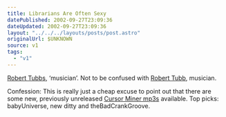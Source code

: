 ```yaml
---
title: Librarians Are Often Sexy
datePublished: 2002-09-27T23:09:36
dateUpdated: 2002-09-27T23:09:36
layout: "../../../layouts/posts/post.astro"
originalUrl: $UNKNOWN
source: v1
tags:
  - "v1"
---
```


[Robert Tubbs][1], &#8216;musician&#8217;. Not to be confused with [Robert Tubb][2], musician.

Confession: This is really just a cheap excuse to point out that there are some new, previously unreleased [Cursor Miner mp3s][3] available. Top picks: babyUniverse, new ditty and theBadCrankGroove.

[1]: http://www.theylostsomeone.com/ "Robert Tubbs: 'THEYLOSTSOMEONE.COM'"
[2]: http://www.cursorminer.com/ "Cursor Miner aka Robert Tubb: big wodges of industrial scrambling and occasional plaintive haircut"
[3]: http://cursorminer.com/cmmetalexp.htm "Cursor Miner mp3s: better than sex, bedroom boffin (nowt to do with me, i hope), library, new ditty, i want to be a foetus and babyUniverse"
